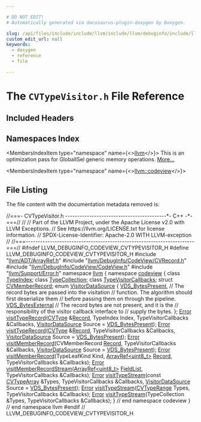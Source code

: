```yaml
---

# DO NOT EDIT!
# Automatically generated via docusaurus-plugin-doxygen by Doxygen.

slug: /api/files/include/include/llvm/include/llvm/debuginfo/include/llvm/debuginfo/codeview/cvtypevisitor-h
custom_edit_url: null
keywords:
  - doxygen
  - reference
  - file

---
```





# The `CVTypeVisitor.h` File Reference

<DoxygenPage pluginConfig={pluginConfig}>



## Included Headers

<IncludesList>
<IncludesListItem
  filePath="llvm/ADT/ArrayRef.h"
  permalink="/docs/api/files/include/include/llvm/include/llvm/adt/arrayref-h"
  isLocal="true" />
<IncludesListItem
  filePath="llvm/DebugInfo/CodeView/CVRecord.h"
  permalink="/docs/api/files/include/include/llvm/include/llvm/debuginfo/include/llvm/debuginfo/codeview/cvrecord-h"
  isLocal="true" />
<IncludesListItem
  filePath="llvm/DebugInfo/CodeView/CodeView.h"
  permalink="/docs/api/files/include/include/llvm/include/llvm/debuginfo/include/llvm/debuginfo/codeview/codeview-h"
  isLocal="true" />
<IncludesListItem
  filePath="llvm/Support/Error.h"
  permalink="/docs/api/files/include/include/llvm/include/llvm/support/error-h"
  isLocal="true" />
</IncludesList>

## Namespaces Index

<MembersIndex>

<MembersIndexItem
  type="namespace"
  name={<><a href="/docs/api/namespaces/llvm">llvm</a></>}>
This is an optimization pass for GlobalISel generic memory operations. <a href="/docs/api/namespaces/llvm/#details">More...</a>
</MembersIndexItem>

<MembersIndexItem
  type="namespace"
  name={<><a href="/docs/api/namespaces/llvm/codeview">llvm::codeview</a></>}>
</MembersIndexItem>

</MembersIndex>


## File Listing

The file content with the documentation metadata removed is:

<ProgramListing>

<Link id="l00001" /><CodeLine lineNumber="1"><Highlight kind="comment">//===- CVTypeVisitor.h ------------------------------------------&#42;- C++ -&#42;-===//</Highlight><Highlight kind="normal"></Highlight></CodeLine>
<Link id="l00002" /><CodeLine lineNumber="2"><Highlight kind="normal"></Highlight><Highlight kind="comment">//</Highlight><Highlight kind="normal"></Highlight></CodeLine>
<Link id="l00003" /><CodeLine lineNumber="3"><Highlight kind="normal"></Highlight><Highlight kind="comment">// Part of the LLVM Project, under the Apache License v2.0 with LLVM Exceptions.</Highlight><Highlight kind="normal"></Highlight></CodeLine>
<Link id="l00004" /><CodeLine lineNumber="4"><Highlight kind="normal"></Highlight><Highlight kind="comment">// See https://llvm.org/LICENSE.txt for license information.</Highlight><Highlight kind="normal"></Highlight></CodeLine>
<Link id="l00005" /><CodeLine lineNumber="5"><Highlight kind="normal"></Highlight><Highlight kind="comment">// SPDX-License-Identifier: Apache-2.0 WITH LLVM-exception</Highlight><Highlight kind="normal"></Highlight></CodeLine>
<Link id="l00006" /><CodeLine lineNumber="6"><Highlight kind="normal"></Highlight><Highlight kind="comment">//</Highlight><Highlight kind="normal"></Highlight></CodeLine>
<Link id="l00007" /><CodeLine lineNumber="7"><Highlight kind="normal"></Highlight><Highlight kind="comment">//===----------------------------------------------------------------------===//</Highlight><Highlight kind="normal"></Highlight></CodeLine>
<Link id="l00008" /><CodeLine lineNumber="8"><Highlight kind="normal"></Highlight></CodeLine>
<Link id="l00009" /><CodeLine lineNumber="9"><Highlight kind="normal"></Highlight><Highlight kind="preprocessor">#ifndef LLVM&#95;DEBUGINFO&#95;CODEVIEW&#95;CVTYPEVISITOR&#95;H</Highlight><Highlight kind="normal"></Highlight></CodeLine>
<Link id="l00010" /><CodeLine lineNumber="10"><Highlight kind="normal"></Highlight><Highlight kind="preprocessor">#define LLVM&#95;DEBUGINFO&#95;CODEVIEW&#95;CVTYPEVISITOR&#95;H</Highlight><Highlight kind="normal"></Highlight></CodeLine>
<Link id="l00011" /><CodeLine lineNumber="11"><Highlight kind="normal"></Highlight></CodeLine>
<Link id="l00012" /><CodeLine lineNumber="12"><Highlight kind="normal"></Highlight><Highlight kind="preprocessor">#include &quot;<a href="/docs/api/files/include/include/llvm/include/llvm/adt/arrayref-h">llvm/ADT/ArrayRef.h</a>&quot;</Highlight><Highlight kind="normal"></Highlight></CodeLine>
<Link id="l00013" /><CodeLine lineNumber="13"><Highlight kind="normal"></Highlight><Highlight kind="preprocessor">#include &quot;<a href="/docs/api/files/include/include/llvm/include/llvm/debuginfo/include/llvm/debuginfo/codeview/cvrecord-h">llvm/DebugInfo/CodeView/CVRecord.h</a>&quot;</Highlight><Highlight kind="normal"></Highlight></CodeLine>
<Link id="l00014" /><CodeLine lineNumber="14"><Highlight kind="normal"></Highlight><Highlight kind="preprocessor">#include &quot;<a href="/docs/api/files/include/include/llvm/include/llvm/debuginfo/include/llvm/debuginfo/codeview/codeview-h">llvm/DebugInfo/CodeView/CodeView.h</a>&quot;</Highlight><Highlight kind="normal"></Highlight></CodeLine>
<Link id="l00015" /><CodeLine lineNumber="15"><Highlight kind="normal"></Highlight><Highlight kind="preprocessor">#include &quot;<a href="/docs/api/files/include/include/llvm/include/llvm/support/error-h">llvm/Support/Error.h</a>&quot;</Highlight><Highlight kind="normal"></Highlight></CodeLine>
<Link id="l00016" /><CodeLine lineNumber="16"><Highlight kind="normal"></Highlight></CodeLine>
<Link id="l00017" /><CodeLine lineNumber="17"><Highlight kind="normal"></Highlight><Highlight kind="keyword">namespace </Highlight><Highlight kind="normal"><a href="/docs/api/namespaces/llvm">llvm</a> &#123;</Highlight></CodeLine>
<Link id="l00018" /><CodeLine lineNumber="18"><Highlight kind="normal"></Highlight><Highlight kind="keyword">namespace </Highlight><Highlight kind="normal"><a href="/docs/api/namespaces/llvm/codeview">codeview</a> &#123;</Highlight></CodeLine>
<Link id="l00019" /><CodeLine lineNumber="19"><Highlight kind="normal"></Highlight><Highlight kind="keyword">class </Highlight><Highlight kind="normal"><a href="/docs/api/classes/llvm/codeview/typeindex">TypeIndex</a>;</Highlight></CodeLine>
<Link id="l00020" /><CodeLine lineNumber="20"><Highlight kind="normal"></Highlight><Highlight kind="keyword">class </Highlight><Highlight kind="normal"><a href="/docs/api/classes/llvm/codeview/typecollection">TypeCollection</a>;</Highlight></CodeLine>
<Link id="l00021" /><CodeLine lineNumber="21"><Highlight kind="normal"></Highlight><Highlight kind="keyword">class </Highlight><Highlight kind="normal"><a href="/docs/api/classes/llvm/codeview/typevisitorcallbacks">TypeVisitorCallbacks</a>;</Highlight></CodeLine>
<Link id="l00022" /><CodeLine lineNumber="22"><Highlight kind="normal"></Highlight><Highlight kind="keyword">struct </Highlight><Highlight kind="normal"><a href="/docs/api/structs/llvm/codeview/cvmemberrecord">CVMemberRecord</a>;</Highlight></CodeLine>
<Link id="l00023" /><CodeLine lineNumber="23"><Highlight kind="normal"></Highlight></CodeLine>
<Link id="l00024" /><CodeLine lineNumber="24" lineLink="/docs/api/namespaces/llvm/codeview/#a10cd0f4e57318f72f796d3078e43e60a"><Highlight kind="normal"></Highlight><Highlight kind="keyword">enum</Highlight><Highlight kind="normal"> <a href="/docs/api/namespaces/llvm/codeview/#a10cd0f4e57318f72f796d3078e43e60a">VisitorDataSource</a> &#123;</Highlight></CodeLine>
<Link id="l00025" /><CodeLine lineNumber="25" lineLink="/docs/api/namespaces/llvm/codeview/#a10cd0f4e57318f72f796d3078e43e60aaea1f020d9c8ead51eb20f45f901d061b"><Highlight kind="normal">  <a href="/docs/api/namespaces/llvm/codeview/#a10cd0f4e57318f72f796d3078e43e60aaea1f020d9c8ead51eb20f45f901d061b">VDS&#95;BytesPresent</a>, </Highlight><Highlight kind="comment">// The record bytes are passed into the visitation</Highlight><Highlight kind="normal"></Highlight></CodeLine>
<Link id="l00026" /><CodeLine lineNumber="26"><Highlight kind="normal">                    </Highlight><Highlight kind="comment">// function.  The algorithm should first deserialize them</Highlight><Highlight kind="normal"></Highlight></CodeLine>
<Link id="l00027" /><CodeLine lineNumber="27"><Highlight kind="normal">                    </Highlight><Highlight kind="comment">// before passing them on through the pipeline.</Highlight><Highlight kind="normal"></Highlight></CodeLine>
<Link id="l00028" /><CodeLine lineNumber="28" lineLink="/docs/api/namespaces/llvm/codeview/#a10cd0f4e57318f72f796d3078e43e60aae7bbc4a085b4dd44a4f29a52891dfe7e"><Highlight kind="normal">  <a href="/docs/api/namespaces/llvm/codeview/#a10cd0f4e57318f72f796d3078e43e60aae7bbc4a085b4dd44a4f29a52891dfe7e">VDS&#95;BytesExternal</a> </Highlight><Highlight kind="comment">// The record bytes are not present, and it is the</Highlight><Highlight kind="normal"></Highlight></CodeLine>
<Link id="l00029" /><CodeLine lineNumber="29"><Highlight kind="normal">                    </Highlight><Highlight kind="comment">// responsibility of the visitor callback interface to</Highlight><Highlight kind="normal"></Highlight></CodeLine>
<Link id="l00030" /><CodeLine lineNumber="30"><Highlight kind="normal">                    </Highlight><Highlight kind="comment">// supply the bytes.</Highlight><Highlight kind="normal"></Highlight></CodeLine>
<Link id="l00031" /><CodeLine lineNumber="31"><Highlight kind="normal">&#125;;</Highlight></CodeLine>
<Link id="l00032" /><CodeLine lineNumber="32"><Highlight kind="normal"></Highlight></CodeLine>
<Link id="l00033" /><CodeLine lineNumber="33"><Highlight kind="normal"><a href="/docs/api/classes/llvm/error">Error</a> <a href="/docs/api/namespaces/llvm/codeview/#af26584ce30240916434e2fa458ff3f89">visitTypeRecord</a>(<a href="/docs/api/namespaces/llvm/codeview/#a238eda31f74c0f0f3224f71b50b7d165">CVType</a> &amp;<a href="/docs/api/classes/llvm/record">Record</a>, TypeIndex Index,</Highlight></CodeLine>
<Link id="l00034" /><CodeLine lineNumber="34"><Highlight kind="normal">                      TypeVisitorCallbacks &amp;Callbacks,</Highlight></CodeLine>
<Link id="l00035" /><CodeLine lineNumber="35"><Highlight kind="normal">                      <a href="/docs/api/namespaces/llvm/codeview/#a10cd0f4e57318f72f796d3078e43e60a">VisitorDataSource</a> Source = <a href="/docs/api/namespaces/llvm/codeview/#a10cd0f4e57318f72f796d3078e43e60aaea1f020d9c8ead51eb20f45f901d061b">VDS&#95;BytesPresent</a>);</Highlight></CodeLine>
<Link id="l00036" /><CodeLine lineNumber="36"><Highlight kind="normal"><a href="/docs/api/classes/llvm/error">Error</a> <a href="/docs/api/namespaces/llvm/codeview/#af26584ce30240916434e2fa458ff3f89">visitTypeRecord</a>(<a href="/docs/api/namespaces/llvm/codeview/#a238eda31f74c0f0f3224f71b50b7d165">CVType</a> &amp;<a href="/docs/api/classes/llvm/record">Record</a>, TypeVisitorCallbacks &amp;Callbacks,</Highlight></CodeLine>
<Link id="l00037" /><CodeLine lineNumber="37"><Highlight kind="normal">                      <a href="/docs/api/namespaces/llvm/codeview/#a10cd0f4e57318f72f796d3078e43e60a">VisitorDataSource</a> Source = <a href="/docs/api/namespaces/llvm/codeview/#a10cd0f4e57318f72f796d3078e43e60aaea1f020d9c8ead51eb20f45f901d061b">VDS&#95;BytesPresent</a>);</Highlight></CodeLine>
<Link id="l00038" /><CodeLine lineNumber="38"><Highlight kind="normal"></Highlight></CodeLine>
<Link id="l00039" /><CodeLine lineNumber="39"><Highlight kind="normal"><a href="/docs/api/classes/llvm/error">Error</a> <a href="/docs/api/namespaces/llvm/codeview/#a04fe857d22e3bccfebf20744eb108b26">visitMemberRecord</a>(CVMemberRecord <a href="/docs/api/classes/llvm/record">Record</a>, TypeVisitorCallbacks &amp;Callbacks,</Highlight></CodeLine>
<Link id="l00040" /><CodeLine lineNumber="40"><Highlight kind="normal">                        <a href="/docs/api/namespaces/llvm/codeview/#a10cd0f4e57318f72f796d3078e43e60a">VisitorDataSource</a> Source = <a href="/docs/api/namespaces/llvm/codeview/#a10cd0f4e57318f72f796d3078e43e60aaea1f020d9c8ead51eb20f45f901d061b">VDS&#95;BytesPresent</a>);</Highlight></CodeLine>
<Link id="l00041" /><CodeLine lineNumber="41"><Highlight kind="normal"><a href="/docs/api/classes/llvm/error">Error</a> <a href="/docs/api/namespaces/llvm/codeview/#a04fe857d22e3bccfebf20744eb108b26">visitMemberRecord</a>(TypeLeafKind Kind, <a href="/docs/api/classes/llvm/arrayref">ArrayRef&lt;uint8&#95;t&gt;</a> <a href="/docs/api/classes/llvm/record">Record</a>,</Highlight></CodeLine>
<Link id="l00042" /><CodeLine lineNumber="42"><Highlight kind="normal">                        TypeVisitorCallbacks &amp;Callbacks);</Highlight></CodeLine>
<Link id="l00043" /><CodeLine lineNumber="43"><Highlight kind="normal"></Highlight></CodeLine>
<Link id="l00044" /><CodeLine lineNumber="44"><Highlight kind="normal"><a href="/docs/api/classes/llvm/error">Error</a> <a href="/docs/api/namespaces/llvm/codeview/#a57d13299304164b4066de170e66c3d77">visitMemberRecordStream</a>(<a href="/docs/api/classes/llvm/arrayref">ArrayRef&lt;uint8&#95;t&gt;</a> <a href="/docs/api/namespaces/llvm/codeview/#a856d291d3b47f25806d62863137976a2aa1017051aa12b8176e548f2752a73693">FieldList</a>,</Highlight></CodeLine>
<Link id="l00045" /><CodeLine lineNumber="45"><Highlight kind="normal">                              TypeVisitorCallbacks &amp;Callbacks);</Highlight></CodeLine>
<Link id="l00046" /><CodeLine lineNumber="46"><Highlight kind="normal"></Highlight></CodeLine>
<Link id="l00047" /><CodeLine lineNumber="47"><Highlight kind="normal"><a href="/docs/api/classes/llvm/error">Error</a> <a href="/docs/api/namespaces/llvm/codeview/#a80de118d9b3595338015076ae0768e49">visitTypeStream</a>(</Highlight><Highlight kind="keyword">const</Highlight><Highlight kind="normal"> <a href="/docs/api/namespaces/llvm/codeview/#a3b5a871028c3a00c356376368d4d57d9">CVTypeArray</a> &amp;Types, TypeVisitorCallbacks &amp;Callbacks,</Highlight></CodeLine>
<Link id="l00048" /><CodeLine lineNumber="48"><Highlight kind="normal">                      <a href="/docs/api/namespaces/llvm/codeview/#a10cd0f4e57318f72f796d3078e43e60a">VisitorDataSource</a> Source = <a href="/docs/api/namespaces/llvm/codeview/#a10cd0f4e57318f72f796d3078e43e60aaea1f020d9c8ead51eb20f45f901d061b">VDS&#95;BytesPresent</a>);</Highlight></CodeLine>
<Link id="l00049" /><CodeLine lineNumber="49"><Highlight kind="normal"><a href="/docs/api/classes/llvm/error">Error</a> <a href="/docs/api/namespaces/llvm/codeview/#a80de118d9b3595338015076ae0768e49">visitTypeStream</a>(<a href="/docs/api/namespaces/llvm/codeview/#a14b3836af71be787033a77fb8c6fdd6c">CVTypeRange</a> Types, TypeVisitorCallbacks &amp;Callbacks);</Highlight></CodeLine>
<Link id="l00050" /><CodeLine lineNumber="50"><Highlight kind="normal"><a href="/docs/api/classes/llvm/error">Error</a> <a href="/docs/api/namespaces/llvm/codeview/#a80de118d9b3595338015076ae0768e49">visitTypeStream</a>(TypeCollection &amp;Types, TypeVisitorCallbacks &amp;Callbacks);</Highlight></CodeLine>
<Link id="l00051" /><CodeLine lineNumber="51"><Highlight kind="normal"></Highlight></CodeLine>
<Link id="l00052" /><CodeLine lineNumber="52"><Highlight kind="normal">&#125; </Highlight><Highlight kind="comment">// end namespace codeview</Highlight><Highlight kind="normal"></Highlight></CodeLine>
<Link id="l00053" /><CodeLine lineNumber="53"><Highlight kind="normal">&#125; </Highlight><Highlight kind="comment">// end namespace llvm</Highlight><Highlight kind="normal"></Highlight></CodeLine>
<Link id="l00054" /><CodeLine lineNumber="54"><Highlight kind="normal"></Highlight></CodeLine>
<Link id="l00055" /><CodeLine lineNumber="55"><Highlight kind="normal"></Highlight><Highlight kind="preprocessor">#endif </Highlight><Highlight kind="comment">// LLVM&#95;DEBUGINFO&#95;CODEVIEW&#95;CVTYPEVISITOR&#95;H</Highlight><Highlight kind="normal"></Highlight></CodeLine>

</ProgramListing>

</DoxygenPage>
